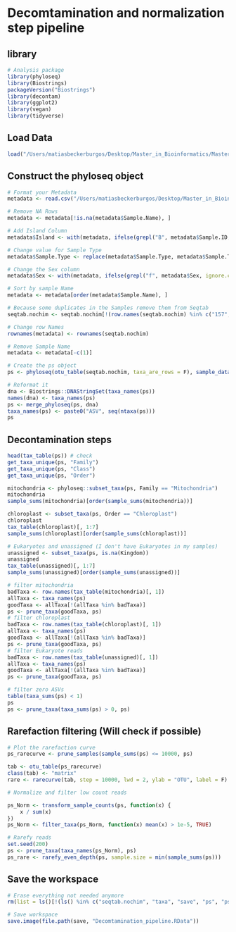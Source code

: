 # Decomtamination and normalization step pipeline

## library

```r
# Analysis package
library(phyloseq)
library(Biostrings)
packageVersion("Biostrings")
library(decontam)
library(ggplot2)
library(vegan)
library(tidyverse)
```

## Load Data

```r
load("/Users/matiasbeckerburgos/Desktop/Master_in_Bioinformatics/Master_Thesis/Hawaiian_feral_Chicken_Microbiome/Backup_workspace/DaDa2_pipeline.RData")
```

## Construct the phyloseq object

```r
# Format your Metadata
metadata <- read.csv("/Users/matiasbeckerburgos/Desktop/Master_in_Bioinformatics/Master_Thesis/Hawaiian_feral_Chicken_Microbiome/Data/Metadata_Chicken.csv", na = "NA")

# Remove NA Rows
metadata <- metadata[!is.na(metadata$Sample.Name), ]

# Add Island Column
metadata$Island <- with(metadata, ifelse(grepl("B", metadata$Sample.ID, fixed = T), "Bahamas", "Kauai"))

# Change value for Sample Type
metadata$Sample.Type <- replace(metadata$Sample.Type, metadata$Sample.Type == "Fecal", "Cecum")

# Change the Sex column
metadata$Sex <- with(metadata, ifelse(grepl("f", metadata$Sex, ignore.case = T, fixed = T), "Female", "Male")) # nolint: T_and_F_symbol_linter.

# Sort by sample Name
metadata <- metadata[order(metadata$Sample.Name), ]

# Because some duplicates in the Samples remove them from Seqtab
seqtab.nochim <- seqtab.nochim[!(row.names(seqtab.nochim) %in% c("157", "365")), ]

# Change row Names
rownames(metadata) <- rownames(seqtab.nochim)

# Remove Sample Name
metadata <- metadata[-c(1)]

# Create the ps object
ps <- phyloseq(otu_table(seqtab.nochim, taxa_are_rows = F), sample_data(metadata), tax_table(taxa))

# Reformat it
dna <- Biostrings::DNAStringSet(taxa_names(ps))
names(dna) <- taxa_names(ps)
ps <- merge_phyloseq(ps, dna)
taxa_names(ps) <- paste0("ASV", seq(ntaxa(ps)))
ps
```

## Decontamination steps

```r
head(tax_table(ps)) # check
get_taxa_unique(ps, "Family")
get_taxa_unique(ps, "Class")
get_taxa_unique(ps, "Order")

mitochondria <- phyloseq::subset_taxa(ps, Family == "Mitochondria")
mitochondria
sample_sums(mitochondria)[order(sample_sums(mitochondria))]

chloroplast <- subset_taxa(ps, Order == "Chloroplast")
chloroplast
tax_table(chloroplast)[, 1:7]
sample_sums(chloroplast)[order(sample_sums(chloroplast))]

# Eukaryotes and unassigned (I don't have Eukaryotes in my samples)
unassigned <- subset_taxa(ps, is.na(Kingdom))
unassigned
tax_table(unassigned)[, 1:7]
sample_sums(unassigned)[order(sample_sums(unassigned))]

# filter mitochondria
badTaxa <- row.names(tax_table(mitochondria)[, 1])
allTaxa <- taxa_names(ps)
goodTaxa <- allTaxa[!(allTaxa %in% badTaxa)]
ps <- prune_taxa(goodTaxa, ps)
# filter chloroplast
badTaxa <- row.names(tax_table(chloroplast)[, 1])
allTaxa <- taxa_names(ps)
goodTaxa <- allTaxa[!(allTaxa %in% badTaxa)]
ps <- prune_taxa(goodTaxa, ps)
# filter Eukaryote reads
badTaxa <- row.names(tax_table(unassigned)[, 1])
allTaxa <- taxa_names(ps)
goodTaxa <- allTaxa[!(allTaxa %in% badTaxa)]
ps <- prune_taxa(goodTaxa, ps)

# filter zero ASVs
table(taxa_sums(ps) < 1)
ps
ps <- prune_taxa(taxa_sums(ps) > 0, ps)
```


## Rarefaction filtering (Will check if possible)

```r
# Plot the rarefaction curve
ps_rarecurve <- prune_samples(sample_sums(ps) <= 10000, ps)

tab <- otu_table(ps_rarecurve)
class(tab) <- "matrix"
rare <- rarecurve(tab, step = 10000, lwd = 2, ylab = "OTU", label = F)

# Normalize and filter low count reads

ps_Norm <- transform_sample_counts(ps, function(x) {
    x / sum(x)
})
ps_Norm <- filter_taxa(ps_Norm, function(x) mean(x) > 1e-5, TRUE)

# Rarefy reads
set.seed(200)
ps <- prune_taxa(taxa_names(ps_Norm), ps)
ps_rare <- rarefy_even_depth(ps, sample.size = min(sample_sums(ps)))
```

## Save the workspace

```r
# Erase everything not needed anymore
rm(list = ls()[!(ls() %in% c("seqtab.nochim", "taxa", "save", "ps", "ps_rare", "ps_Norm", "rare"))])

# Save workspace
save.image(file.path(save, "Decomtamination_pipeline.RData"))
```